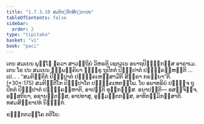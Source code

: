 ```yaml
---
title: "1.7.3.10 ສມຕິຕ຺ຕິກສິກ຺ຂາປທ"
tableOfContents: false
sidebar:
  order: 2
type: "tipitaka"
basket: "vi"
book: "paci"
---
```



<DynamicBreadcrumb />

<Division number="605" book="paci">

<Paragraph number="1830" book="paci">
ເຕນ ສມເຍນ ພຸທ຺ໂຘ ຠຄວາ ສາວຕ຺ຖິຍໍ ວິຫຣຕິ ເຊຕວເນ ອນາຖປິຓ຺ຑິກສ຺ສ ອາຣາເມ. ເຕນ ໂຂ ປນ ສມເຍນ ຉພ຺ພຄ຺ຄິຍາ ຠິກ຺ຂູ ຖູປີກຕໍ ປິຓ຺ຑປາຕໍ ປຏິຄ຺ຄຓ຺ຫນ຺ຕິ …ເປ… .
</Paragraph>

<Paragraph number="1831" book="paci">
<Emphasis>“ສມຕິຕ຺ຕິກໍ ປິຓ຺ຑປາຕໍ ປຏິຄ຺ຄເຫສ຺ສາມີຕິ ສິກ຺ຂາ ກຣຓີຍາ”</Emphasis>ຕິ. (*30*:<Emphasis>175</Emphasis>)
</Paragraph>

<Paragraph number="1832" book="paci">
ສມຕິຕ຺ຕິໂກ ປິຓ຺ຑປາໂຕ ປຏິຄ຺ຄເຫຕພ຺ໂພ. ໂຍ ອນາທຣິຍໍ ປຏິຈ຺ຈ ຖູປີກຕໍ ປິຓ຺ຑປາຕໍ ປຏິຄ຺ຄຓ຺ຫາຕິ, ອາປຕ຺ຕິ ທຸກ຺ກຏສ຺ສ.
</Paragraph>

<Paragraph number="1833" book="paci">
ອນາປຕ຺ຕິ— ອສຎ຺ຈິຈ຺ຈ, ອສ຺ສຕິຍາ, ອຊານນ຺ຕສ຺ສ, ອາປທາສຸ, ອຸມ຺ມຕ຺ຕກສ຺ສ, ອາທິກມ຺ມິກສ຺ສາຕິ.

</Paragraph>
</Division>

<Paragraph number="1834" type="center" book="paci">
ທສມສິກ຺ຂາປທໍ ນິຏ຺ຐິຕໍ.

  
ຂມ຺ຠກຕວຄ຺ໂຄ ຕຕິໂຍ.
</Paragraph>